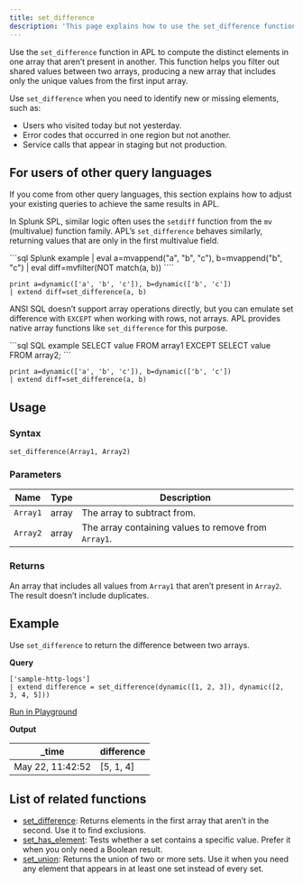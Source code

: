 ```yaml
---
title: set_difference
description: 'This page explains how to use the set_difference function in APL.'
---
```


Use the `set_difference` function in APL to compute the distinct elements in one array that aren’t present in another. This function helps you filter out shared values between two arrays, producing a new array that includes only the unique values from the first input array.

Use `set_difference` when you need to identify new or missing elements, such as:

- Users who visited today but not yesterday.
- Error codes that occurred in one region but not another.
- Service calls that appear in staging but not production.

## For users of other query languages

If you come from other query languages, this section explains how to adjust your existing queries to achieve the same results in APL.

<AccordionGroup>
<Accordion title="Splunk SPL users">

In Splunk SPL, similar logic often uses the `setdiff` function from the `mv` (multivalue) function family. APL’s `set_difference` behaves similarly, returning values that are only in the first multivalue field.

<CodeGroup>
```sql Splunk example
| eval a=mvappend("a", "b", "c"), b=mvappend("b", "c")
| eval diff=mvfilter(NOT match(a, b))
````

```kusto APL equivalent
print a=dynamic(['a', 'b', 'c']), b=dynamic(['b', 'c'])
| extend diff=set_difference(a, b)
```

</CodeGroup>

</Accordion>
<Accordion title="ANSI SQL users">

ANSI SQL doesn’t support array operations directly, but you can emulate set difference with `EXCEPT` when working with rows, not arrays. APL provides native array functions like `set_difference` for this purpose.

<CodeGroup>
```sql SQL example
SELECT value FROM array1
EXCEPT
SELECT value FROM array2;
```

```kusto APL equivalent
print a=dynamic(['a', 'b', 'c']), b=dynamic(['b', 'c'])
| extend diff=set_difference(a, b)
```

</CodeGroup>

</Accordion>
</AccordionGroup>

## Usage

### Syntax

```kusto
set_difference(Array1, Array2)
```

### Parameters

| Name     | Type  | Description                                          |
| -------- | ----- | ---------------------------------------------------- |
| `Array1` | array | The array to subtract from.                          |
| `Array2` | array | The array containing values to remove from `Array1`. |

### Returns

An array that includes all values from `Array1` that aren’t present in `Array2`. The result doesn’t include duplicates.

## Example

Use `set_difference` to return the difference between two arrays.

**Query**

```kusto
['sample-http-logs']
| extend difference = set_difference(dynamic([1, 2, 3]), dynamic([2, 3, 4, 5]))
```

[Run in Playground](https://play.axiom.co/axiom-play-qf1k/query?initForm=%7B%22apl%22%3A%22%5B'sample-http-logs'%5D%20%7C%20extend%20difference%20%3D%20set_difference(dynamic(%5B1%2C%202%2C%203%5D)%2C%20dynamic(%5B2%2C%203%2C%204%2C%205%5D))%22%7D)

**Output**

| _time            | difference |
| ---------------- | --- |
| May 22, 11:42:52 | [5, 1, 4] |

## List of related functions

- [set_difference](apl/scalar-functions/mathematical-functions/set-difference): Returns elements in the first array that aren’t in the second. Use it to find exclusions.
- [set_has_element](/apl/scalar-functions/mathematical-functions/set-has-element): Tests whether a set contains a specific value. Prefer it when you only need a Boolean result.
- [set_union](/apl/scalar-functions/mathematical-functions/set-union): Returns the union of two or more sets. Use it when you need any element that appears in at least one set instead of every set.
